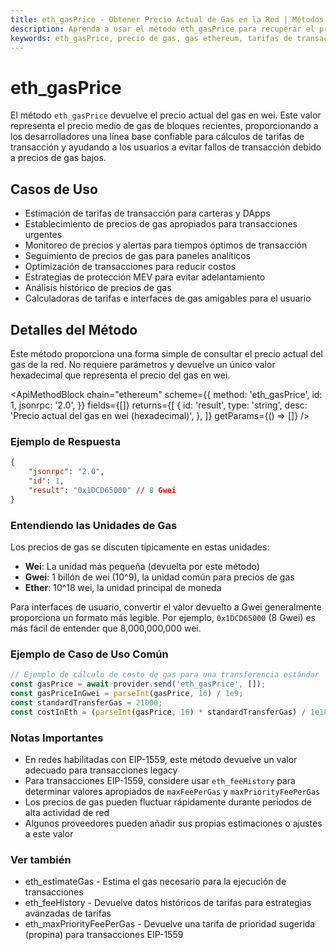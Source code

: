 ```yaml
---
title: eth_gasPrice - Obtener Precio Actual de Gas en la Red | Métodos de API de Ethereum
description: Aprenda a usar el método eth_gasPrice para recuperar el precio actual del gas de la red Ethereum. Incluye ejemplos y aplicaciones prácticas.
keywords: eth_gasPrice, precio de gas, gas ethereum, tarifas de transacción, precio wei, gwei, tarifas eth, cálculo de costo de gas, costo de transacción
---
```


# eth_gasPrice

El método `eth_gasPrice` devuelve el precio actual del gas en wei. Este valor representa el precio medio de gas de bloques recientes, proporcionando a los desarrolladores una línea base confiable para cálculos de tarifas de transacción y ayudando a los usuarios a evitar fallos de transacción debido a precios de gas bajos.

## Casos de Uso

- Estimación de tarifas de transacción para carteras y DApps
- Establecimiento de precios de gas apropiados para transacciones urgentes
- Monitoreo de precios y alertas para tiempos óptimos de transacción
- Seguimiento de precios de gas para paneles analíticos
- Optimización de transacciones para reducir costos
- Estrategias de protección MEV para evitar adelantamiento
- Análisis histórico de precios de gas
- Calculadoras de tarifas e interfaces de gas amigables para el usuario

## Detalles del Método

Este método proporciona una forma simple de consultar el precio actual del gas de la red. No requiere parámetros y devuelve un único valor hexadecimal que representa el precio del gas en wei.

<ApiMethodBlock
	chain="ethereum"
	scheme={{
		method: 'eth_gasPrice',
		id: 1,
		jsonrpc: '2.0',
	}}
	fields={[]}
	returns={[
		{
			id: 'result',
			type: 'string',
			desc: 'Precio actual del gas en wei (hexadecimal)',
		},
	]}
	getParams={() => []}
/>

### Ejemplo de Respuesta

```json
{
	"jsonrpc": "2.0",
	"id": 1,
	"result": "0x1DCD65000" // 8 Gwei
}
```

### Entendiendo las Unidades de Gas

Los precios de gas se discuten típicamente en estas unidades:
- **Wei**: La unidad más pequeña (devuelta por este método)
- **Gwei**: 1 billón de wei (10^9), la unidad común para precios de gas
- **Ether**: 10^18 wei, la unidad principal de moneda

Para interfaces de usuario, convertir el valor devuelto a Gwei generalmente proporciona un formato más legible. Por ejemplo, `0x1DCD65000` (8 Gwei) es más fácil de entender que 8,000,000,000 wei.

### Ejemplo de Caso de Uso Común

```javascript
// Ejemplo de cálculo de costo de gas para una transferencia estándar
const gasPrice = await provider.send('eth_gasPrice', []);
const gasPriceInGwei = parseInt(gasPrice, 16) / 1e9;
const standardTransferGas = 21000;
const costInEth = (parseInt(gasPrice, 16) * standardTransferGas) / 1e18;
```

### Notas Importantes

- En redes habilitadas con EIP-1559, este método devuelve un valor adecuado para transacciones legacy
- Para transacciones EIP-1559, considere usar `eth_feeHistory` para determinar valores apropiados de `maxFeePerGas` y `maxPriorityFeePerGas`
- Los precios de gas pueden fluctuar rápidamente durante períodos de alta actividad de red
- Algunos proveedores pueden añadir sus propias estimaciones o ajustes a este valor

### Ver también

- <Link to="/docs/ethereum/core-methods/eth_estimateGas" title="Calcular gas requerido para transacciones">eth_estimateGas</Link> - Estima el gas necesario para la ejecución de transacciones
- <Link to="/docs/ethereum/core-methods/eth_feeHistory" title="Analizar datos históricos de tarifas">eth_feeHistory</Link> - Devuelve datos históricos de tarifas para estrategias avanzadas de tarifas
- <Link to="/docs/ethereum/core-methods/eth_maxPriorityFeePerGas" title="Obtener tarifa de prioridad sugerida">eth_maxPriorityFeePerGas</Link> - Devuelve una tarifa de prioridad sugerida (propina) para transacciones EIP-1559

